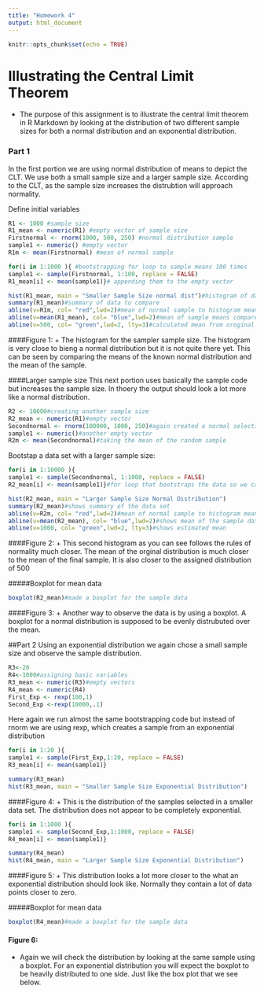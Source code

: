 ```yaml
---
title: "Homework 4"
output: html_document
---
```


```r
knitr::opts_chunk$set(echo = TRUE)
```

# Illustrating the Central Limit Theorem 
+ The purpose of this assignment is to illustrate the central limit theorem in R Markdown by looking at the distribution of two different sample sizes for both a normal distribution and an exponential distribution. 


### Part 1
In the first portion we are using normal distribution of means to depict the CLT. We use both a small sample size and a larger sample size. According to the CLT, as the sample size increases the distrubtion will approach normality. 

Define initial variables
```r
R1 <- 1000 #sample size
R1_mean <- numeric(R1) #empty vector of sample size
Firstnormal <- rnorm(1000, 500, 250) #normal distribution sample
sample1 <- numeric() #empty vector
R1m <- mean(Firstnormal) #mean of normal sample
```



```r
for(i in 1:1000 ){ #bootstrapping for loop to sample means 100 times
sample1 <- sample(Firstnormal, 1:100, replace = FALSE)
R1_mean[i] <- mean(sample1)}# appending them to the empty vector
```


```r
hist(R1_mean, main = "Smaller Sample Size normal dist")#histogram of data
summary(R1_mean)#summary of data to compare 
abline(v=R1m, col= "red",lwd=2)#mean of normal sample to histogram mean
abline(v=mean(R1_mean), col= "blue",lwd=2)#mean of sample means compared to normal sample mean
abline(v=500, col= "green",lwd=2, lty=3)#calculated mean from oroginal sample
```

####Figure 1: 
+ The histogram for the sampler sample size. The histogram is very close to bieng a normal distribution but it is not quite there yet. This can be seen by comparing the means of the known normal distribution and the mean of the sample. 

####Larger sample size
This next portion uses basically the sample code but increases the sample size. In thoery the output should look a lot more like a normal distribution.

```r
R2 <- 10000#creating another sample size
R2_mean <- numeric(R1)#empty vector
Secondnormal <- rnorm(100000, 1000, 250)#again created a normal selection of random variables with sample size, mean, and std
sample1 <- numeric()#another empty vector
R2m <- mean(Secondnormal)#taking the mean of the random sample
```

Bootstap a data set with a larger sample size:

```r
for(i in 1:10000 ){
sample1 <- sample(Secondnormal, 1:1000, replace = FALSE)
R2_mean[i] <- mean(sample1)}#for loop that bootstraps the data so we can apply the sample mean function multiple times
```


```r
hist(R2_mean, main = "Larger Sample Size Normal Distribution")
summary(R2_mean)#shows summary of the data set
abline(v=R2m, col= "red",lwd=2)#mean of normal sample to histogram mean
abline(v=mean(R2_mean), col= "blue",lwd=2)#shows mean of the sample dataset 
abline(v=1000, col= "green",lwd=2, lty=3)#shows estimated mean
```

####Figure 2: 
+ This second histogram as you can see follows the rules of normality much closer. The mean of the orginal distribution is much closer to the mean of the final sample. It is also closer to the assigned distribution of 500

#####Boxplot for mean data
```r
boxplot(R2_mean)#made a boxplot for the sample data
```

####Figure 3: 
+ Another way to observe the data is by using a boxplot. A boxplot for a normal distribution is supposed to be evenly distrubuted over the mean.


##Part 2
Using an exponential distribution we again chose a small sample size and observe the sample distribution. 

```r
R3<-20
R4<-1000#assigning basic variables
R3_mean <- numeric(R3)#empty vectors
R4_mean <- numeric(R4)
First_Exp <- rexp(100,1)
Second_Exp <-rexp(10000,.1)
```

Here again we run almost the same bootstrapping code but instead of rnorm we are using rexp, which creates a sample from an exponential distribution

```r
for(i in 1:20 ){
sample1 <- sample(First_Exp,1:20, replace = FALSE)
R3_mean[i] <- mean(sample1)}
```



```r
summary(R3_mean)
hist(R3_mean, main = "Smaller Sample Size Exponential Distribution")

```

####Figure 4: 
+ This is the distribution of the samples selected in a smaller data set. The distribution does not appear to be completely exponential. 

```r
for(i in 1:1000 ){
sample1 <- sample(Second_Exp,1:1000, replace = FALSE)
R4_mean[i] <- mean(sample1)}
```


```r
summary(R4_mean)
hist(R4_mean, main = "Larger Sample Size Exponential Distribution")

```

####Figure 5: 
+ This distribution looks a lot more closer to the what an exponential distribution should look like. Normally they contain a lot of data points closer to zero. 



#####Boxplot for mean data
```r
boxplot(R4_mean)#made a boxplot for the sample data
```

#### Figure 6: 
+ Again we will check the distribution by looking at the same sample using a boxplot. For an exponential distribution you will expect the boxplot to be heavily distributed to one side. Just like the box plot that we see below.

